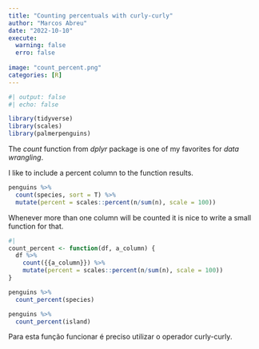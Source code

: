 ```yaml
---
title: "Counting percentuals with curly-curly"
author: "Marcos Abreu"
date: "2022-10-10"
execute: 
  warning: false
  erro: false
  
image: "count_percent.png"
categories: [R]
---
```


```r
#| output: false
#| echo: false

library(tidyverse)
library(scales)
library(palmerpenguins)
```

The *count* function from *dplyr* package is one of my favorites for *data wrangling*.

I like to include a percent column to the function results.

```r

penguins %>% 
  count(species, sort = T) %>% 
  mutate(percent = scales::percent(n/sum(n), scale = 100))
```

Whenever more than one column will be counted it is nice to write a small function for that.

```r
#| 
count_percent <- function(df, a_column) {
  df %>% 
    count({{a_column}}) %>% 
    mutate(percent = scales::percent(n/sum(n), scale = 100))
}

penguins %>% 
  count_percent(species)

penguins %>% 
  count_percent(island)

```

Para esta função funcionar é preciso utilizar o operador curly-curly*.*
